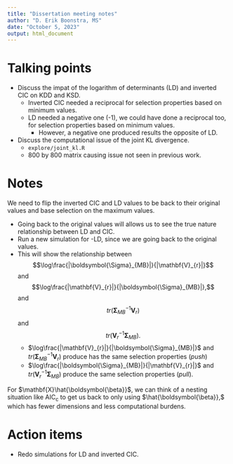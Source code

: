 ```yaml
---
title: "Dissertation meeting notes"
author: "D. Erik Boonstra, MS"
date: "October 5, 2023"
output: html_document
---
```


# Talking points

- Discuss the impat of the logarithm of determinants (LD) and inverted CIC on KDD and KSD.
    - Inverted CIC needed a reciprocal for selection properties based on minimum values.
    - LD needed a negative one (-1), we could have done a reciprocal too, for selection properties based on minimum values.
        - However, a negative one produced results the opposite of LD.
- Discuss the computational issue of the joint KL divergence.
    - `explore/joint_kl.R`
    - 800 by 800 matrix causing issue not seen in previous work.

# Notes

We need to flip the inverted CIC and LD values to be back to their original values and base selection on the maximum values. 

- Going back to the original values will allows us to see the true nature relationship between LD and CIC.
- Run a new simulation for -LD, since we are going back to the original values.
- This will show the relationship between $$\log\frac{|\boldsymbol{\Sigma}_{MB}|}{|\mathbf{V}_{r}|}$$ and $$\log\frac{|\mathbf{V}_{r}|}{|\boldsymbol{\Sigma}_{MB}|},$$ and $$tr\left(\boldsymbol{\Sigma}_{MB}^{-1}\mathbf{V}_{r}\right)$$ and $$tr(\mathbf{V}_{r}^{-1}\boldsymbol{\Sigma}_{MB}).$$
    - $\log\frac{|\mathbf{V}_{r}|}{|\boldsymbol{\Sigma}_{MB}|}$ and $tr\left(\boldsymbol{\Sigma}_{MB}^{-1}\mathbf{V}_{r}\right)$ produce has the same selection properties (*push*)
    - $\log\frac{|\boldsymbol{\Sigma}_{MB}|}{|\mathbf{V}_{r}|}$ and $tr(\mathbf{V}_{r}^{-1}\boldsymbol{\Sigma}_{MB})$ produce the same selection properties (*pull*).

For $\mathbf{X}\hat{\boldsymbol{\beta}}$, we can think of a nesting situation like AIC~c~ to get us back to only using $\hat{\boldsymbol{\beta}},$ which has fewer dimensions and less computational burdens.

# Action items

- Redo simulations for LD and inverted CIC.